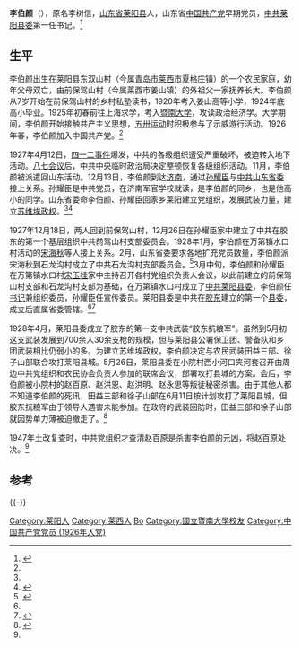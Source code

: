 {{Infobox Biography
| subject_name   = 李伯颜
| image_name     = Li Boyan.jpg
| image_size     = 200px
| image_caption  = 李伯颜
| date_of_birth  = 1905年
| place_of_birth = {{QING}}[[山东省|山东省]][[莱阳县|莱阳县]]东双山村
| date_of_death  = 1928年5月26日
| place_of_death = {{ROC}}[[山东省|山东省]]莱阳县小院村
}}

'''李伯颜'''（{{bd|1905年||1928年|5月26日}}），原名李树信，[[山东省|山东省]][[莱阳县|莱阳县]]人，山东省[[中国共产党|中国共产党]]早期党员，[[中共莱阳县委|中共莱阳县委]]第一任书记。<ref name=xd>{{Citeweb |url=http://www.jiaodong.net/special/system/2016/01/11/013041668_40.shtml |title=《先导》(上):李伯颜 |date=2016-01-13 |publisher=胶东在线 |access-date=2016-03-21 |archive-date=2019-06-04 |archive-url=https://web.archive.org/web/20190604162953/http://www.jiaodong.net/special/system/2016/01/11/013041668_40.shtml |dead-url=no }}</ref>

== 生平 ==
李伯颜出生在莱阳县东双山村（今属[[青岛市|青岛市]][[莱西市|莱西市]]夏格庄镇）的一个农民家庭，幼年父母双亡，由前保驾山村（今属莱西市姜山镇）的外祖父一家抚养长大。李伯颜从7岁开始在前保驾山村的乡村私塾读书，1920年考入姜山高等小学，1924年底高小毕业。1925年初春前往上海求学，考入[[暨南大学|暨南大学]]，攻读政治经济学。大学期间，李伯颜开始接触共产主义思想，[[五卅运动|五卅运动]]时积极参与了示威游行活动。1926年春，李伯颜加入中国共产党。<ref name=xd/>

1927年4月12日，[[四一二事件|四一二事件]]爆发，中共的各级组织遭受严重破坏，被迫转入地下活动。[[八七会议|八七会议]]后，中共中央临时政治局决定整顿恢复各级组织活动。11月，李伯颜被派遣回山东活动。12月13日，李伯颜到达[[济南|济南]]，通过[[孙耀臣|孙耀臣]]与[[中共山东省委|中共山东省委]]接上关系。孙耀臣是中共党员，在济南军官学校就读，是李伯颜的同乡，也是他高小的同学。山东省委命李伯颜、孙耀臣回家乡莱阳建立党组织，发展武装力量，建立[[苏维埃政权|苏维埃政权]]。<ref name=xd/><ref name=zoujin>{{Citeweb |title=走进莱阳 重温胶东第一个县委诞生始末 |url=http://news.shm.com.cn/2015-05/10/content_4336445.htm |date=2015-05-10 |publisher=水母网 |access-date=2016-03-21 |archive-date=2016-01-26 |archive-url=https://web.archive.org/web/20160126214058/http://news.shm.com.cn/2015-05/10/content_4336445.htm |dead-url=no }}</ref>

1927年12月18日，两人回到前保驾山村，12月26日在孙耀臣家中建立了中共在胶东的第一个基层组织中共前驾山村支部委员会。1928年1月，李伯颜在万第镇水口村活动的[[宋海秋|宋海秋]]等人接上关系。2月，山东省委要求各地扩充党员数量，李伯颜派宋海秋到石龙沟村成立了中共石龙沟村支部委员会。<ref>{{Citeweb |title=莱阳万第水口村：点燃胶东革命第一把热火 |url=http://yantai.dzwww.com/xinwen/ytxw/ytsh/201311/t20131119_9208647.htm |date=2013-11-19 |publisher=大众网-大众日报 |access-date=2016-03-21 |archive-date=2016-02-19 |archive-url=https://web.archive.org/web/20160219073733/http://yantai.dzwww.com/xinwen/ytxw/ytsh/201311/t20131119_9208647.htm |dead-url=no }}</ref>3月中旬，李伯颜和孙耀臣在万第镇水口村[[宋玉桂|宋玉桂]]家中主持召开各村党组织负责人会议，以此前建立的前保驾山村支部和石龙沟村支部为基础，在万第镇水口村成立了[[中共莱阳县委|中共莱阳县委]]，李伯颜任[[书记|书记]]兼组织委员，孙耀臣任宣传委员。莱阳县委是中共在[[胶东半岛|胶东]]建立的第一个[[县委|县委]]，成立后直属省委管辖。<ref name=zoujin/><ref>{{Citeweb|title=前保驾山党支部旧址成省级文物|url=http://bddsb.bandao.cn/data/20150814/html/53/content_1.html|date=2015-08-14|publisher=半岛网-半岛都市报|deadurl=yes|archiveurl=https://web.archive.org/web/20160219093116/http://bddsb.bandao.cn/data/20150814/html/53/content_1.html|archivedate=2016-02-19}}</ref>

1928年4月，莱阳县委成立了胶东的第一支中共武装“胶东抗粮军”。虽然到5月初这支武装发展到700余人30余支枪的规模，但与莱阳县公署保卫团、警备队和乡团武装相比仍弱小的多。为建立苏维埃政权，李伯颜决定与农民武装田益三部、徐子山部联合攻打莱阳县城。5月26日，莱阳县委在小院村西小河口夹河套召开由周边中共党组织和农民协会负责人参加的联席会议，部署攻打县城的方案。会后，李伯颜被小院村的赵百原、赵洪恩、赵洪明、赵永思等叛徒秘密杀害。由于其他人都不知道李伯颜的死讯，田益三部和徐子山部在6月11日按计划攻打了莱阳县城，但胶东抗粮军由于领导人遇害未能参加。在政府的武装回防时，田益三部和徐子山部就因势单力薄被迫撤走了。<ref name=d3j>{{Citeweb |title=2-第三节 中共莱阳县委建立与“胶东抗粮军” |url=http://w2.jiaodong.net/ytwgxj/system/2015/06/02/010162421.shtml |date=2015-06-02 |publisher=烟台市文广新局 |access-date=2016-03-21 |archive-date=2016-01-21 |archive-url=https://archive.is/20160121032633/http://w2.jiaodong.net/ytwgxj/system/2015/06/02/010162421.shtml |dead-url=no }}</ref>

1947年土改复查时，中共党组织才查清赵百原是杀害李伯颜的元凶，将赵百原处决。<ref name=d3j/>

== 参考 ==
{{reflist}}

{{-}}
{{start box}}
{{s-ppo|cpc}}
{{s-before|第一任}}
{{s-title|[[中共莱阳县委|中共莱阳县委]]书记|1928年3月－1928年12月}}
{{s-after|[[张静源|张静源]]}}
{{s-end}}

{{Authority control}}
{{DEFAULTSORT:L}}
[[Category:莱阳人|Category:莱阳人]]
[[Category:莱西人|Category:莱西人]]
[[Category:李姓|Bo]]
[[Category:國立暨南大學校友|Category:國立暨南大學校友]]
[[Category:中国共产党党员_(1926年入党)|Category:中国共产党党员 (1926年入党)]]